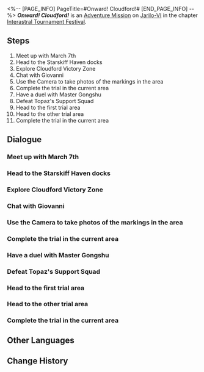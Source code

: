 <%-- [PAGE_INFO]
PageTitle=#Onward! Cloudford!#
[END_PAGE_INFO] --%>
{{Stub|Dialogue.}}
{{Mission Infobox
|id            = 8014103
|title         = 
|image         = <!--Mission Onward! Cloudford!.png-->
|type          = Adventure
|event_name    = 
|chapter       = Interastral Tournament Festival
|requirements  = [[Adventure Mission]] ''[[Embark! Corridor of Fading Echoes!]]'' completed
|summary       = To qualify for the championship, you must complete all the Victory Zone trials.<br />You have cleared the Victory Zone in Cloudford and obtained the Mastery Mark from Master Gongshu.
|characters    = Giovanni; Guinaifen; Harsh IPC Worker; March 7th; Master Gongshu; Trailblazer; Vicious IPC Worker; {TEXTJOIN#54}
|startLocation = [[Jarilo-VI]] - [[Administrative District]]
|world         = Jarilo-VI
|area          = Administrative District
|prev          = Embark! Corridor of Fading Echoes!
|next          = Battle of Wits! Herta Space Station!
|exp           = 200
|credits       = 40000
|stellarJade   = 40
|other         = {{Card List|Traveler's Guide*6; Lost Crystal*4}}
}}
'''''Onward! Cloudford!''''' is an [[Adventure Mission]] on [[Jarilo-VI]] in the chapter [[Interastral Tournament Festival]].

==Steps==
# Meet up with March 7th
# Head to the Starskiff Haven docks
# Explore Cloudford Victory Zone
# Chat with Giovanni
# Use the Camera to take photos of the markings in the area
# Complete the trial in the current area
# Have a duel with Master Gongshu
# Defeat Topaz's Support Squad
# Head to the first trial area
# Head to the other trial area
# Complete the trial in the current area

<!--
==Gameplay Notes==

--><!--
==Trial Character==

-->
==Dialogue==
{{Stub Dialogue}}
===Meet up with March 7th===
{{Mission Description|type=adventure|location=Administrative District|The sunlight declares the arrival of a new day. It's time for you keep heading toward the champion's crown!}}
{{Dialogue Start}}
:{{tx}}
{{Dialogue End}}

===Head to the Starskiff Haven docks===
{{Mission Description|type=adventure|location=Central Starskiff Haven|update|March and you have to take a starskiff to reach the Cloudford Victory Zone... You find it hard to believe that the Xianzhou would accept this kind of request from the IPC.}}
{{Dialogue Start}}
:{{tx}}
{{Dialogue End}}

===Explore Cloudford Victory Zone===
{{Mission Description|type=adventure|location=<!--to be added-->|update|Cloudford, the twist-and-turn map of Cloudford... You have no idea how much time you'd end up wasting if you didn't have a guide to the championship contender.}}
{{Dialogue Start}}
:{{tx}}
{{Dialogue End}}

===Chat with Giovanni===
{{Mission Description|type=adventure|location=<!--to be added-->|update|Cloudford, the twist-and-turn map of Cloudford... You have no idea how much time you'd end up wasting if you didn't have a guide to the championship contender.<br />Mr. Giovanni is here too? He sure is a mysterious one.}}
{{Dialogue Start}}
:{{tx}}
{{Dialogue End}}

===Use the Camera to take photos of the markings in the area===
{{Mission Description|type=adventure|location=<!--to be added-->|update|You must complete the corresponding trials first if you wish to challenge the championship contenders of the Victory Zone.<br />A girl named Guinaifen offered to explain the trial rules at this place. Let's try to solve a puzzle first.}}
{{Dialogue Start}}
:{{tx}}
{{Dialogue End}}

===Complete the trial in the current area===
{{Mission Description|type=adventure|location=<!--to be added-->|update|You must complete the corresponding trials first if you wish to challenge the championship contenders of the Victory Zone.<br />Some players can't help but wonder whether such simple puzzles can really stop anyone. Meanwhile, players who don't wonder about this question... are the ones who got stopped by these puzzles.}}
{{Dialogue Start}}
:{{tx}}
{{Dialogue End}}

===Have a duel with Master Gongshu===
{{Mission Description|type=adventure|location=<!--to be added-->|update|You've already completed all trials. It's time to show Master Gongshu the power of youth!}}
{{Dialogue Start}}
:{{tx}}
{{Dialogue End}}

===Defeat Topaz's Support Squad===
{{Mission Description|type=adventure|location=<!--to be added-->|update|There is a saying on Xianzhou that "Once is an accident, twice is a coincidence, three times is a pattern." Obviously, these IPC workers are not aware of this logic. They will get it, soon.}}
{{Dialogue Start}}
:{{tx}}
{{Dialogue End}}

===Head to the first trial area===
{{Mission Description|type=adventure|location=<!--to be added-->|update|You must complete the corresponding trials first if you wish to challenge the championship contenders of the Victory Zone.<br />Some players can't help but wonder whether such simple puzzles can really stop anyone. Meanwhile, players who don't wonder about this question... are the ones who got stopped by these puzzles.}}
{{Dialogue Start}}
:{{tx}}
{{Dialogue End}}

===Head to the other trial area===
{{Dialogue Start}}
:{{tx}}
{{Dialogue End}}

===Complete the trial in the current area===
{{Dialogue Start}}
:{{tx}}
{{Dialogue End}}

==Other Languages==
{{Other Languages
|en   = Onward! Cloudford!
|zhs  = 前进！流云渡
|zht  = 前進！流雲渡
|ja   = 進め！流雲渡し
|ko   = 전진! 구름나루
|es   = ¡Adelante, al Vado de las Nubes!
|fr   = Main basse sur Passenuage&nbsp;!
|ru   = Вперёд! Облачная переправа!
|th   = ลุยเลย Cloudford
|vi   = Tiến Lên! Cảng Lưu Vân
|de   = Vorwärts, Wolkenfurt!
|id   = Maju, Cloudford!
|pt   = Avante! Vau-Nuvem!
}}

==Change History==
{{Change History|1.4}}
